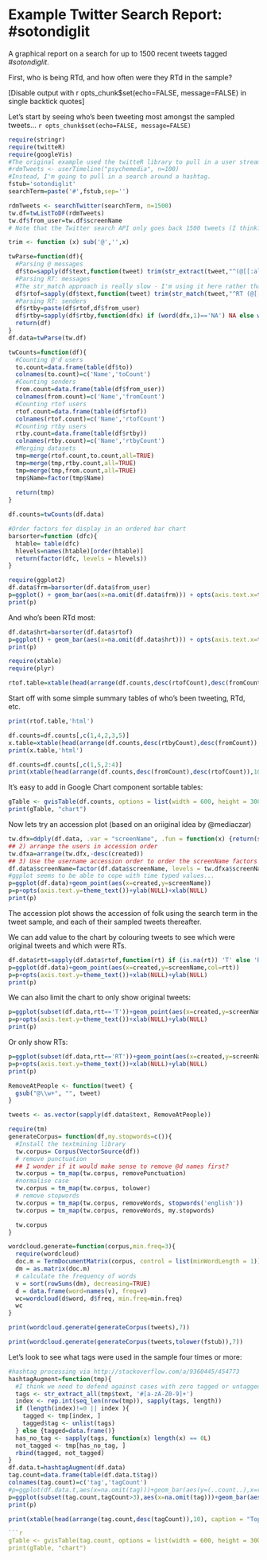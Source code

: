 Example Twitter Search Report: #sotondiglit
========================================================

A graphical report on a search for up to 1500 recent tweets tagged *#sotondiglit*.

First, who is being RTd, and how often were they RTd in the sample? 

[Disable output with r opts_chunk$set(echo=FALSE, message=FALSE) in single backtick quotes]


Let's start by seeing who's been tweeting most amongst the sampled tweets...
`r opts_chunk$set(echo=FALSE, message=FALSE)`

```r
require(stringr)
require(twitteR)
require(googleVis)
#The original example used the twitteR library to pull in a user stream
#rdmTweets <- userTimeline("psychemedia", n=100)
#Instead, I'm going to pull in a search around a hashtag.
fstub='sotondiglit'
searchTerm=paste('#',fstub,sep='')

rdmTweets <- searchTwitter(searchTerm, n=1500)
tw.df=twListToDF(rdmTweets)
tw.df$from_user=tw.df$screenName
# Note that the Twitter search API only goes back 1500 tweets (I think?)

trim <- function (x) sub('@','',x)

twParse=function(df){
  #Parsing @ messages
  df$to=sapply(df$text,function(tweet) trim(str_extract(tweet,"^(@[[:alnum:]_]*)")))
  #Parsing RT: messages
  #The str_match approach is really slow - I'm using it here rather than str_extract purely as a demo
  df$rtof=sapply(df$text,function(tweet) trim(str_match(tweet,"^RT (@[[:alnum:]_]*)")[2]))
  #Parsing RT: senders
  df$rtby=paste(df$rtof,df$from_user)
  df$rtby=sapply(df$rtby,function(dfx) if (word(dfx,1)=='NA') NA else word(dfx,2))
  return(df)
}
df.data=twParse(tw.df)

twCounts=function(df){
  #Counting @'d users
  to.count=data.frame(table(df$to))
  colnames(to.count)=c('Name','toCount')
  #Counting senders
  from.count=data.frame(table(df$from_user))
  colnames(from.count)=c('Name','fromCount')
  #Counting rtof users
  rtof.count=data.frame(table(df$rtof))
  colnames(rtof.count)=c('Name','rtofCount')
  #Counting rtby users
  rtby.count=data.frame(table(df$rtby))
  colnames(rtby.count)=c('Name','rtbyCount')
  #Merging datasets
  tmp=merge(rtof.count,to.count,all=TRUE)
  tmp=merge(tmp,rtby.count,all=TRUE)
  tmp=merge(tmp,from.count,all=TRUE)
  tmp$Name=factor(tmp$Name)
  
  return(tmp)
}

df.counts=twCounts(df.data)

#Order factors for display in an ordered bar chart
barsorter=function (dfc){
  htable= table(dfc)
  hlevels=names(htable)[order(htable)]
  return(factor(dfc, levels = hlevels))
}

require(ggplot2)
df.data$frm=barsorter(df.data$from_user)
p=ggplot() + geom_bar(aes(x=na.omit(df.data$frm))) + opts(axis.text.x=theme_text(angle=-90)) + xlab(NULL)
print(p)
```


And who's been RTd most:

```r
df.data$hrt=barsorter(df.data$rtof)
p=ggplot() + geom_bar(aes(x=na.omit(df.data$hrt))) + opts(axis.text.x=theme_text(angle=-90)) + xlab(NULL)
print(p)
```

```r
require(xtable)
require(plyr)

rtof.table=xtable(head(arrange(df.counts,desc(rtofCount),desc(fromCount)),10),type=html, caption = "Top ten users by 'RT of' and 'from' count",caption.placement = "top")
```

Start off with some simple summary tables of who's been tweeting, RTd, etc.

```r
print(rtof.table,'html')
```

```r
df.counts=df.counts[,c(1,4,2,3,5)]
x.table=xtable(head(arrange(df.counts,desc(rtbyCount),desc(fromCount)),10), caption = "Top ten users by 'RT by'' count",caption.placement = "top")
print(x.table,'html')
```


```r
df.counts=df.counts[,c(1,5,2:4)]
print(xtable(head(arrange(df.counts,desc(fromCount),desc(rtofCount)),10), caption = "Top ten users by 'from'' count",caption.placement = "top"),'html')

```

It's easy to add in Google Chart component sortable tables:

```r
gTable <- gvisTable(df.counts, options = list(width = 600, height = 300, page = "enable"))
print(gTable, "chart")
```

Now lets try an accession plot (based on an oriiginal idea by @mediaczar)

```r
tw.dfx=ddply(df.data, .var = "screenName", .fun = function(x) {return(subset(x, created %in% min(created),select=c(screenName,created)))})
## 2) arrange the users in accession order
tw.dfxa=arrange(tw.dfx,-desc(created))
## 3) Use the username accession order to order the screenName factors in the searchlist
df.data$screenName=factor(df.data$screenName, levels = tw.dfxa$screenName)
#ggplot seems to be able to cope with time typed values...
p=ggplot(df.data)+geom_point(aes(x=created,y=screenName))
p=p+opts(axis.text.y=theme_text())+ylab(NULL)+xlab(NULL)
print(p)
```
The accession plot shows the accession of folk using the search term in the tweet sample, and each of their sampled tweets thereafter.

We can add value to the chart by colouring tweets to see which were original tweets and which were RTs.

```r
df.data$rtt=sapply(df.data$rtof,function(rt) if (is.na(rt)) 'T' else 'RT')
p=ggplot(df.data)+geom_point(aes(x=created,y=screenName,col=rtt))
p=p+opts(axis.text.y=theme_text())+xlab(NULL)+ylab(NULL)
print(p)
```

We can also limit the chart to only show original tweets:

```r
p=ggplot(subset(df.data,rtt=='T'))+geom_point(aes(x=created,y=screenName,col=rtt),colour='aquamarine3')
p=p+opts(axis.text.y=theme_text())+xlab(NULL)+ylab(NULL)
print(p)
```

Or only show RTs:

```r
p=ggplot(subset(df.data,rtt=='RT'))+geom_point(aes(x=created,y=screenName),colour='red')
p=p+opts(axis.text.y=theme_text())+xlab(NULL)+ylab(NULL)
print(p)
```

```r
RemoveAtPeople <- function(tweet) {
  gsub("@\\w+", "", tweet)
}

tweets <- as.vector(sapply(df.data$text, RemoveAtPeople))

require(tm)
generateCorpus= function(df,my.stopwords=c()){
  #Install the textmining library
  tw.corpus= Corpus(VectorSource(df))
  # remove punctuation
  ## I wonder if it would make sense to remove @d names first?
  tw.corpus = tm_map(tw.corpus, removePunctuation)
  #normalise case
  tw.corpus = tm_map(tw.corpus, tolower)
  # remove stopwords
  tw.corpus = tm_map(tw.corpus, removeWords, stopwords('english'))
  tw.corpus = tm_map(tw.corpus, removeWords, my.stopwords)

  tw.corpus
}

wordcloud.generate=function(corpus,min.freq=3){
  require(wordcloud)
  doc.m = TermDocumentMatrix(corpus, control = list(minWordLength = 1))
  dm = as.matrix(doc.m)
  # calculate the frequency of words
  v = sort(rowSums(dm), decreasing=TRUE)
  d = data.frame(word=names(v), freq=v)
  wc=wordcloud(d$word, d$freq, min.freq=min.freq)
  wc
}

print(wordcloud.generate(generateCorpus(tweets),7))
```

```r
print(wordcloud.generate(generateCorpus(tweets,tolower(fstub)),7))
```

Let's look to see what tags were used in the sample four times or more:

```r
#hashtag processing via http://stackoverflow.com/a/9360445/454773
hashtagAugment=function(tmp){
  #I think we need to defend against cases with zero tagged or untagged tweets?
  tags <- str_extract_all(tmp$text, '#[a-zA-Z0-9]+')
  index <- rep.int(seq_len(nrow(tmp)), sapply(tags, length))
  if (length(index)!=0 || index ){
    tagged <- tmp[index, ]
    tagged$tag <- unlist(tags)
  } else {tagged=data.frame()}
  has_no_tag <- sapply(tags, function(x) length(x) == 0L)
  not_tagged <- tmp[has_no_tag, ]
  rbind(tagged, not_tagged)
}
df.data.t=hashtagAugment(df.data)
tag.count=data.frame(table(df.data.t$tag))
colnames(tag.count)=c('tag','tagCount')
#p=ggplot(df.data.t,aes(x=na.omit(tag)))+geom_bar(aes(y=(..count..),x=reorder(tag,rep(1,length(tag)),sum))) + xlab(NULL) + opts(axis.text.x=theme_text(angle=-90,size=6))
p=ggplot(subset(tag.count,tagCount>3),aes(x=na.omit(tag)))+geom_bar(aes(y=tagCount,stat="identity",x=reorder(tag,tagCount))) + xlab(NULL) + opts(axis.text.x=theme_text(angle=-90))
print(p)
```

```r
print(xtable(head(arrange(tag.count,desc(tagCount)),10), caption = "Top ten tags",caption.placement = "top"),'html')

```r
gTable <- gvisTable(tag.count, options = list(width = 600, height = 300, page = "enable"))
print(gTable, "chart")
```